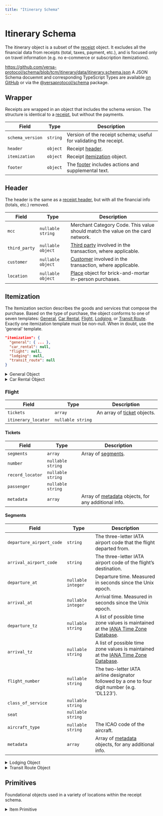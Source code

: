 ```yaml
---
title: "Itinerary Schema"
---
```


# Itinerary Schema

The itinerary object is a subset of the [receipt](/receipt) object. It excludes all the financial data from receipts (total, taxes, payment, etc.), and is focused only on travel information (e.g. no e-commerce or subscription itemizations).

https://github.com/versa-protocol/schema/blob/tcm/itinerary/data/itinerary.schema.json
A JSON Schema docuemnt and corresponding TypeScript Types are available [on GitHub](https://github.com/versa-protocol/schema/blob/main/data/itinerary.schema.json) or via the [@versaprotocol/schema](https://www.npmjs.com/package/@versaprotocol/schema) package.

## Wrapper

Receipts are wrapped in an object that includes the schema version. The structure is identical to a [receipt](/receipt), but without the payments.

| Field            | Type     | Description                                                           |
| ---------------- | -------- | --------------------------------------------------------------------- |
| `schema_version` | `string` | Version of the receipt schema; useful for validating the receipt.     |
| `header`         | `object` | Receipt [header](#header).                                            |
| `itemization`    | `object` | Receipt [itemization](#itemization) object.                           |
| `footer`         | `object` | The [footer](/receipt#footer) includes actions and supplemental text. |

## Header

The header is the same as a [receipt header](/receipt#header), but with all the financial info (totals, etc.) removed.

| Field         | Type              | Description                                                                        |
| ------------- | ----------------- | ---------------------------------------------------------------------------------- |
| `mcc`         | `nullable string` | Merchant Category Code. This value should match the value on the card network.     |
| `third_party` | `nullable object` | [Third party](/receipt#third-party) involved in the transaction, where applicable. |
| `customer`    | `nullable object` | [Customer](/receipt#customer) involved in the transaction, where applicable.       |
| `location`    | `nullable object` | [Place](/receipt#place) object for brick-and-mortar in-person purchases.           |

## Itemization

The Itemization section describes the goods and services that compose the purchase. Based on the type of purchase, the object conforms to one of seven templates: [General](#general), [Car Rental](#car-rental), [Flight](#flight), [Lodging](#lodging), or [Transit Route](#transit-route). Exactly one itemization template must be non-null. When in doubt, use the 'general' template.

```json
"itemization": {
  "general": { ... },
  "car_rental": null,
  "flight": null,
  "lodging": null,
  "transit_route": null
}
```

<details>
<summary>General Object</summary>
<article>

### General

| Field   | Type    | Description                                |
| ------- | ------- | ------------------------------------------ |
| `items` | `array` | An array of generic [item](#item) objects. |

</article>
</details>

<details>
<summary>Car Rental Object</summary>
<article>

### Car Rental

View a complete [car rental receipt](https://versa.org/demo/interactive?sender=generic&receipt=car_rental) example.

```JSON
"car_rental": {
  "rental_at": 1713196492,
  "return_at": 1713415500,
  "rental_location": { ... },
  "return_location": { ... },
  "vehicle": {
    "description": "Polestar 2",
    "image": null
  },
  "driver_name": "Henry Ford",
  "odometer_reading_in": 100,
  "odometer_reading_out": 210,
  "items": [ ... ],
  "metadata": [],
}
```

| Field                  | Type               | Description                                                               |
| ---------------------- | ------------------ | ------------------------------------------------------------------------- |
| `rental_at`            | `integer`          | Rental time. Measured in seconds since the Unix epoch.                    |
| `return_at`            | `integer`          | Return time. Measured in seconds since the Unix epoch.                    |
| `rental_location`      | `object`           | A [place](/receipts#place) describing the rental location.                |
| `return_location`      | `object`           | A [place](/receipts#place) describing the return location.                |
| `vehicle`              | `object`           | A [vehicle](#vehicle) object.                                             |
| `driver_name`          | `nullable string`  |                                                                           |
| `odometer_reading_in`  | `nullable integer` |                                                                           |
| `odometer_reading_out` | `nullable integer` |                                                                           |
| `items`                | `array`            | An array of generic [item](#item) objects.                                |
| `metadata`             | `array`            | Array of [metadata](/receipts#metadata) objects, for any additional info. |

#### Vehicle

| Field         | Type              | Description   |
| ------------- | ----------------- | ------------- |
| `description` | `string`          | Type of car.  |
| `image`       | `nullable string` | Image of car. |

</article>
</details>

### Flight

| Field               | Type              | Description                            |
| ------------------- | ----------------- | -------------------------------------- |
| `tickets`           | `array`           | An array of [ticket](#ticket) objects. |
| `itinerary_locator` | `nullable string` |                                        |

#### Tickets

| Field            | Type              | Description                                                               |
| ---------------- | ----------------- | ------------------------------------------------------------------------- |
| `segments`       | `array`           | Array of [segments](#segments).                                           |
| `number`         | `nullable string` |                                                                           |
| `record_locator` | `nullable string` |                                                                           |
| `passenger`      | `nullable string` |                                                                           |
| `metadata`       | `array`           | Array of [metadata](/receipts#metadata) objects, for any additional info. |

#### Segments

| Field                    | Type               | Description                                                                                                          |
| ------------------------ | ------------------ | -------------------------------------------------------------------------------------------------------------------- |
| `departure_airport_code` | `string`           | The three-letter IATA airport code that the flight departed from.                                                    |
| `arrival_airport_code`   | `string`           | The three-letter IATA airport code of the flight’s destination.                                                      |
| `departure_at`           | `nullable integer` | Departure time. Measured in seconds since the Unix epoch.                                                            |
| `arrival_at`             | `nullable integer` | Arrival time. Measured in seconds since the Unix epoch.                                                              |
| `departure_tz`           | `nullable string`  | A list of possible time zone values is maintained at the [IANA Time Zone Database](https://www.iana.org/time-zones). |
| `arrival_tz`             | `nullable string`  | A list of possible time zone values is maintained at the [IANA Time Zone Database](https://www.iana.org/time-zones). |
| `flight_number`          | `nullable string`  | The two-letter IATA airline designator followed by a one to four digit number (e.g. 'DL123').                        |
| `class_of_service`       | `nullable string`  |                                                                                                                      |
| `seat`                   | `nullable string`  |                                                                                                                      |
| `aircraft_type`          | `nullable string`  | The ICAO code of the aircraft.                                                                                       |
| `metadata`               | `array`            | Array of [metadata](/receipts#metadata) objects, for any additional info.                                            |

</article>
</details>

<details>
<summary>Lodging Object</summary>
<article>

### Lodging

View a complete [lodging receipt](https://versa.org/demo/interactive?sender=generic&receipt=lodging) example.

```JSON
lodging: {
  "check_in": 1713196492,
  "check_out": 1713473361,
  "guests": "Sue Shmoe",
  "room": "806",
  "location": { ... },
  "items": [ ... ],
  "metadata": [],
}
```

| Field       | Type              | Description                                                                                                  |
| ----------- | ----------------- | ------------------------------------------------------------------------------------------------------------ |
| `check_in`  | `int`             | Check-in date-time. Measured in seconds since the Unix epoch.                                                |
| `check_out` | `int`             | Check-out date-time. Measured in seconds since the Unix epoch.                                               |
| `guests`    | `nullable string` |                                                                                                              |
| `room`      | `nullable string` | Room number.                                                                                                 |
| `location`  | `nullable object` | A [place](/receipts#place) object describing the hotel / lodging.                                            |
| `items`     | `array`           | An array of generic [item](#item) objects. This includes the room rate, as well as incidentals / full folio. |
| `metadata`  | `array`           | Array of [metadata](/receipts#metadata) objects, for any additional info.                                    |

</article>
</details>

<details>
<summary>Transit Route Object</summary>
<article>

### Transit Route

A route, typically used by rideshare / taxi services, or rail / bus / ferry / etc. View complete [taxi receipt](https://versa.org/demo/interactive?sender=generic&receipt=rideshare) or [rail receipt](https://versa.org/demo/interactive?sender=generic&receipt=rail) examples.

```JSON
"transit_route": {
  "transit_route_items": [{
    "departure_address": {
      "street_address": "273 Sesame St",
      "city": "Brooklyn",
      "region": "NY",
      "country": "US",
      "postal_code": "11205",
      "lat": 40.68266,
      "lon": -73.94237,
      "tz": "America/New_York"
    },
    "arrival_address": {
      "street_address": "141 Broadway",
      "city": "Brooklyn",
      "region": "NY",
      "country": "US",
      "postal_code": "11205",
      "lat": 40.69954,
      "lon": -73.97064,
      "tz": "America/New_York"
    },
    "departure_at": 1713196492,
    "arrival_at": 1713197752,
    "passenger": null,
    "polyline": "syhwFxzhbMrFtdAmpAhOlGzmAi%5CdEaGEDgEoAEMfK",
    "metadata": [],
  }],
}
```

| Field                 | Type    | Description                                                 |
| --------------------- | ------- | ----------------------------------------------------------- |
| `transit_route_items` | `array` | Array of [transit route item](#transit-route-item) objects. |

#### Transit Route Item

| Field                | Type               | Description                                                                                                       |
| -------------------- | ------------------ | ----------------------------------------------------------------------------------------------------------------- |
| `departure_location` | `object`           | The origin [place](/receipts#place) object.                                                                       |
| `arrival_location`   | `object`           | The destination [place](/receipts#place) object.                                                                  |
| `departure_at`       | `nullable integer` | Departure time. Measured in seconds since the Unix epoch.                                                         |
| `arrival_at`         | `nullable integer` | Arrival time. Measured in seconds since the Unix epoch.                                                           |
| `mode`               | `nullable enum`    | One of `car`, `taxi`, `rail`, `bus`, `ferry`, `other`.                                                            |
| `passenger`          | `nullable string`  | For ticketed local transit, the passenger name.                                                                   |
| `polyline`           | `nullable string`  | An [encoded polyline](https://developers.google.com/maps/documentation/utilities/polylinealgorithm) of the route. |
| `metadata`           | `array`            | Array of key/value [metadata pairs](/receipts#metadata).                                                          |

</article>
</details>

## Primitives

Foundational objects used in a variety of locations within the receipt schema.

<details>
<summary>Item Primitive</summary>
<article>

### Item

A generic line item.

```json
{
  "description": "Blue Cheese Crumbles",
  "quantity": 10,
  "unit": null,
  "product_image_asset_id": null,
  "group": null,
  "unspsc": null,
  "url": null,
  "date": null,
  "metadata": [{ "key": "SKU", "value": "524959" }]
}
```

| Field                    | Type              | Description                                                                                                                  |
| ------------------------ | ----------------- | ---------------------------------------------------------------------------------------------------------------------------- |
| `description`            | `string`          | Description of the good / service.                                                                                           |
| `quantity`               | `nullable number` | Quantity of items.                                                                                                           |
| `unit`                   | `nullable string` | Field describing the unit type, typically for weight or volume -based values, e.g. 'kg' or 'gallons'. Leave null for 'each'. |
| `product_image_asset_id` | `nullable string` | [Asset](/assets) id of uploaded product image.                                                                               |
| `group`                  | `nullable string` | Grouping of line items.                                                                                                      |
| `unspsc`                 | `nullable string` | The 8-digit [UNSPSC code](https://www.unspsc.org/) for this item.                                                            |
| `url`                    | `nullable string` | URL to product page.                                                                                                         |
| `date`                   | `nullable string` | Date corresponding to the given line item, in ISO 8601 format (YYYY-MM-DD).                                                  |
| `metadata`               | `array`           | Array of key/value [metadata pairs](/receipts#metadata), e.g. SKU.                                                           |

</article>
</details>
